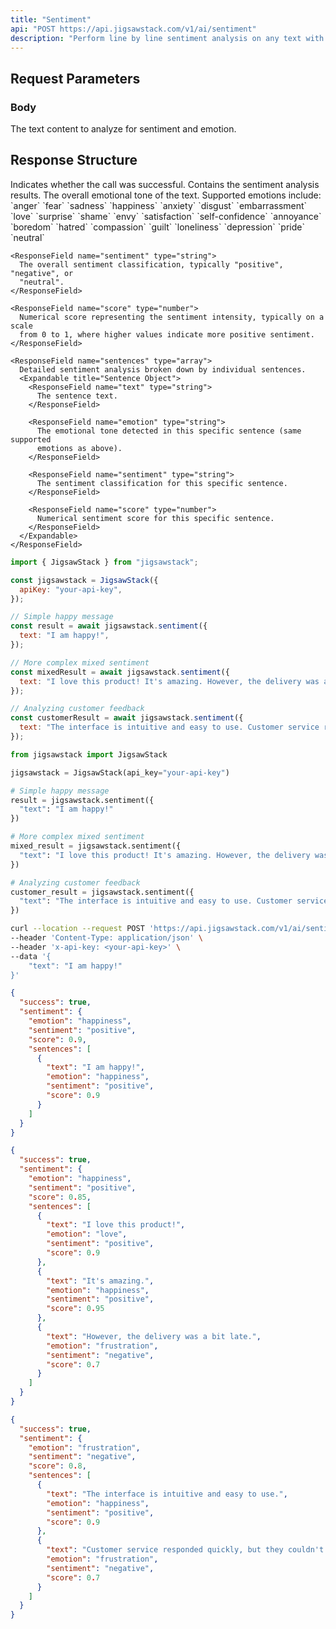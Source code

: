 ```yaml
---
title: "Sentiment"
api: "POST https://api.jigsawstack.com/v1/ai/sentiment"
description: "Perform line by line sentiment analysis on any text with detailed emotion detection."
---
```


## Request Parameters

### Body

<ParamField body="text" type="string" required>
  The text content to analyze for sentiment and emotion.
</ParamField>

<Snippet file="header.mdx" />

## Response Structure

<ResponseField name="success" type="boolean">
  Indicates whether the call was successful.
</ResponseField>

<ResponseField name="sentiment" type="object">
  Contains the sentiment analysis results.
  <Expandable title="Sentiment Object Structure" defaultOpen>
    <ResponseField name="emotion" type="string">
      The overall emotional tone of the text. Supported emotions include: `anger` `fear` `sadness` `happiness` `anxiety` `disgust` `embarrassment` `love` `surprise` `shame` `envy` `satisfaction` `self-confidence` `annoyance` `boredom` `hatred` `compassion` `guilt` `loneliness` `depression` `pride` `neutral`
    </ResponseField>

    <ResponseField name="sentiment" type="string">
      The overall sentiment classification, typically "positive", "negative", or
      "neutral".
    </ResponseField>

    <ResponseField name="score" type="number">
      Numerical score representing the sentiment intensity, typically on a scale
      from 0 to 1, where higher values indicate more positive sentiment.
    </ResponseField>

    <ResponseField name="sentences" type="array">
      Detailed sentiment analysis broken down by individual sentences.
      <Expandable title="Sentence Object">
        <ResponseField name="text" type="string">
          The sentence text.
        </ResponseField>

        <ResponseField name="emotion" type="string">
          The emotional tone detected in this specific sentence (same supported
          emotions as above).
        </ResponseField>

        <ResponseField name="sentiment" type="string">
          The sentiment classification for this specific sentence.
        </ResponseField>

        <ResponseField name="score" type="number">
          Numerical sentiment score for this specific sentence.
        </ResponseField>
      </Expandable>
    </ResponseField>

  </Expandable>
</ResponseField>

<RequestExample>

```javascript Javascript
import { JigsawStack } from "jigsawstack";

const jigsawstack = JigsawStack({
  apiKey: "your-api-key",
});

// Simple happy message
const result = await jigsawstack.sentiment({
  text: "I am happy!",
});

// More complex mixed sentiment
const mixedResult = await jigsawstack.sentiment({
  text: "I love this product! It's amazing. However, the delivery was a bit late.",
});

// Analyzing customer feedback
const customerResult = await jigsawstack.sentiment({
  text: "The interface is intuitive and easy to use. Customer service responded quickly, but they couldn't solve my issue completely.",
});
```

```python Python
from jigsawstack import JigsawStack

jigsawstack = JigsawStack(api_key="your-api-key")

# Simple happy message
result = jigsawstack.sentiment({
  "text": "I am happy!"
})

# More complex mixed sentiment
mixed_result = jigsawstack.sentiment({
  "text": "I love this product! It's amazing. However, the delivery was a bit late."
})

# Analyzing customer feedback
customer_result = jigsawstack.sentiment({
  "text": "The interface is intuitive and easy to use. Customer service responded quickly, but they couldn't solve my issue completely."
})
```

```bash cURL
curl --location --request POST 'https://api.jigsawstack.com/v1/ai/sentiment' \
--header 'Content-Type: application/json' \
--header 'x-api-key: <your-api-key>' \
--data '{
    "text": "I am happy!"
}'
```

</RequestExample>

<ResponseExample>

```json Simple Sentiment Response
{
  "success": true,
  "sentiment": {
    "emotion": "happiness",
    "sentiment": "positive",
    "score": 0.9,
    "sentences": [
      {
        "text": "I am happy!",
        "emotion": "happiness",
        "sentiment": "positive",
        "score": 0.9
      }
    ]
  }
}
```

```json Mixed Sentiment Response
{
  "success": true,
  "sentiment": {
    "emotion": "happiness",
    "sentiment": "positive",
    "score": 0.85,
    "sentences": [
      {
        "text": "I love this product!",
        "emotion": "love",
        "sentiment": "positive",
        "score": 0.9
      },
      {
        "text": "It's amazing.",
        "emotion": "happiness",
        "sentiment": "positive",
        "score": 0.95
      },
      {
        "text": "However, the delivery was a bit late.",
        "emotion": "frustration",
        "sentiment": "negative",
        "score": 0.7
      }
    ]
  }
}
```

```json Customer Feedback Response
{
  "success": true,
  "sentiment": {
    "emotion": "frustration",
    "sentiment": "negative",
    "score": 0.8,
    "sentences": [
      {
        "text": "The interface is intuitive and easy to use.",
        "emotion": "happiness",
        "sentiment": "positive",
        "score": 0.9
      },
      {
        "text": "Customer service responded quickly, but they couldn't solve my issue completely.",
        "emotion": "frustration",
        "sentiment": "negative",
        "score": 0.7
      }
    ]
  }
}
```

</ResponseExample>

